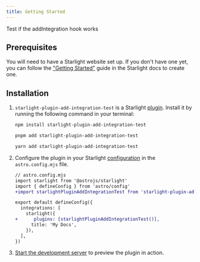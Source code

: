 ```yaml
---
title: Getting Started
---
```


Test if the addIntegration hook works

## Prerequisites

You will need to have a Starlight website set up.
If you don't have one yet, you can follow the ["Getting Started"](https://starlight.astro.build/getting-started) guide in the Starlight docs to create one.

## Installation


<Steps>

1. `starlight-plugin-add-integration-test` is a Starlight [plugin](https://starlight.astro.build/reference/plugins/). Install it by running the following command in your terminal:

   <Tabs syncKey="pkg">

   <TabItem label="npm">

   ```sh
   npm install starlight-plugin-add-integration-test
   ```

   </TabItem>

   <TabItem label="pnpm">

   ```sh
   pnpm add starlight-plugin-add-integration-test
   ```

   </TabItem>

   <TabItem label="Yarn">

   ```sh
   yarn add starlight-plugin-add-integration-test
   ```

   </TabItem>

   </Tabs>

2. Configure the plugin in your Starlight [configuration](https://starlight.astro.build/reference/configuration/#plugins) in the `astro.config.mjs` file.

   ```diff lang="js"
   // astro.config.mjs
   import starlight from '@astrojs/starlight'
   import { defineConfig } from 'astro/config'
   +import starlightPluginAddIntegrationTest from 'starlight-plugin-add-integration-test'

   export default defineConfig({
     integrations: [
       starlight({
   +      plugins: [starlightPluginAddIntegrationTest()],
         title: 'My Docs',
       }),
     ],
   })
   ```

3. [Start the development server](https://starlight.astro.build/getting-started/#start-the-development-server) to preview the plugin in action.

</Steps>
